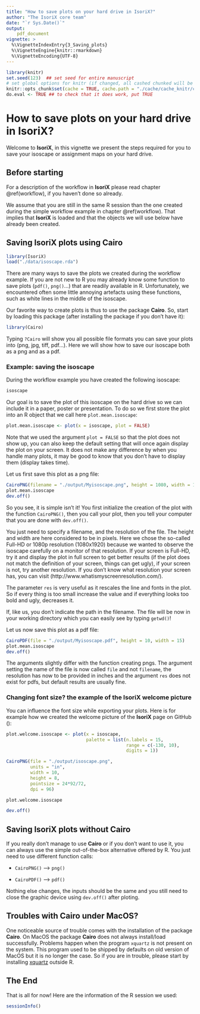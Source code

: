 ```yaml
---
title: "How to save plots on your hard drive in IsoriX?"
author: "The IsoriX core team"
date: "`r Sys.Date()`"
output:
    pdf_document
vignette: >
  %\VignetteIndexEntry{3_Saving_plots}
  %\VignetteEngine{knitr::rmarkdown}
  %\VignetteEncoding{UTF-8}
---
```


```r
library(knitr)
set.seed(123)  ## set seed for entire manuscript
# set global options for knitr (if changed, all cashed chunked will be rerun!)
knitr::opts_chunk$set(cache = TRUE, cache.path = "./cache/cache_knitr/chapter3/", fig.path = "./cache/fig_knitr/chapter3/")
do.eval <- TRUE ## to check that it does work, put TRUE
```

# How to save plots on your hard drive in IsoriX? {#save-plot}

Welcome to __IsoriX__, in this vignette we present the steps required for you to save your isoscape or assignment maps on your hard drive.

## Before starting

For a description of the workflow in __IsoriX__ please read chapter \@ref(workflow), if you haven't done so already.

We assume that you are still in the same R session than the one created during the simple workflow example in chapter \@ref(workflow). That implies that __IsoriX__ is loaded and that the objects we will use below have already been created.


## Saving IsoriX plots using Cairo

```r
library(IsoriX)
load("./data/isoscape.rda")
```

There are many ways to save the plots we created during the workflow example. If you are not new to R you may already know some function to save plots (`pdf()`, `png()`...) that are readily available in R. Unfortunately, we encountered often some little annoying artefacts using these functions, such as white lines in the middle of the isoscape.

Our favorite way to create plots is thus to use the package __Cairo__. So, start by loading this package (after installing the package if you don't have it):

```r
library(Cairo)
```

Typing `?Cairo` will show you all possible file formats you can save your plots into (png, jpg, tiff, pdf...). Here we will show how to save our isoscape both as a png and as a pdf.

### Example: saving the isoscape

During the workflow example you have created the following isoscape:
```r
isoscape
```

Our goal is to save the plot of this isoscape on the hard drive so we can include it in a paper, poster or presentation. To do so we first store the plot into an R object that we call here `plot.mean.isoscape`:

```r
plot.mean.isoscape <- plot(x = isoscape, plot = FALSE)
```
Note that we used the argument `plot = FALSE` so that the plot does not show up, you can also keep the default setting that will once again display the plot on your screen. It does not make any difference by when you handle many plots, it may be good to know that you don't have to display them (display takes time).

Let us first save this plot as a png file:

```r
CairoPNG(filename = "./output/Myisoscape.png", height = 1080, width = 1920, res = 100)
plot.mean.isoscape
dev.off()
```

So you see, it is simple isn't it! You first initialize the creation of the plot with the function `CairoPNG()`, then you call your plot, then you tell your computer that you are done with `dev.off()`.

You just need to specify a filename, and the resolution of the file. The height and width are here considered to be in pixels. Here we chose the so-called Full-HD or 1080p resolution (1080x1920) because we wanted to observe the isoscape carefully on a monitor of that resolution. If your screen is Full-HD, try it and display the plot in full screen to get better results (if the plot does not match the definition of your screen, things can get ugly), if your screen is not, try another resolution. If you don't know what resolution your screen has, you can visit (http://www.whatismyscreenresolution.com/).

The parameter `res` is very useful as it rescales the line and fonts in the plot. So if every thing is too small increase the value and if everything looks too bold and ugly, decreases it.

If, like us, you don't indicate the path in the filename. The file will be now in your working directory which you can easily see by typing `getwd()`!

Let us now save this plot as a pdf file:

```r
CairoPDF(file = "./output/Myisoscape.pdf", height = 10, width = 15)
plot.mean.isoscape
dev.off()
```

The arguments slightly differ with the function creating pngs. The argument setting the name of the file is now called `file` and not `filename`, the resolution has now to be provided in inches and the argument `res` does not exist for pdfs, but default results are usually fine.


### Changing font size? the example of the IsoriX welcome picture

You can influence the font size while exporting your plots. Here is for example how we created the welcome picture of the __IsoriX__ page on GitHub (\url{www.github.com/courtiol/isorix_project}):

```r
plot.welcome.isoscape <- plot(x = isoscape,
                              palette = list(n.labels = 15,
                                             range = c(-130, 10),
                                             digits = 1))

CairoPNG(file = "./output/isoscape.png",
         units = "in",
         width = 10,
         height = 8,
         pointsize = 24*92/72,
         dpi = 96)

plot.welcome.isoscape 

dev.off()
```


## Saving IsoriX plots without Cairo

If you really don't manage to use __Cairo__ or if you don't want to use it, you can always use the simple out-of-the-box alternative offered by R. You just need to use different function calls:

* `CairoPNG()` --> `png()`

* `CairoPDF()` --> `pdf()`

Nothing else changes, the inputs should be the same and you still need to close the graphic device using `dev.off()` after ploting.


## Troubles with Cairo under MacOS?

One noticeable source of trouble comes with the installation of the package __Cairo__. On MacOS the package __Cairo__ does not always install/load successfully. Problems happen when the program `xquartz` is not present on the system. This program used to be shipped by defaults on old version of MacOS but it is no longer the case. So if you are in trouble, please start by installing [xquartz](https://www.xquartz.org/) outside R.


## The End

That is all for now! Here are the information of the R session we used:

```r
sessionInfo()
```



